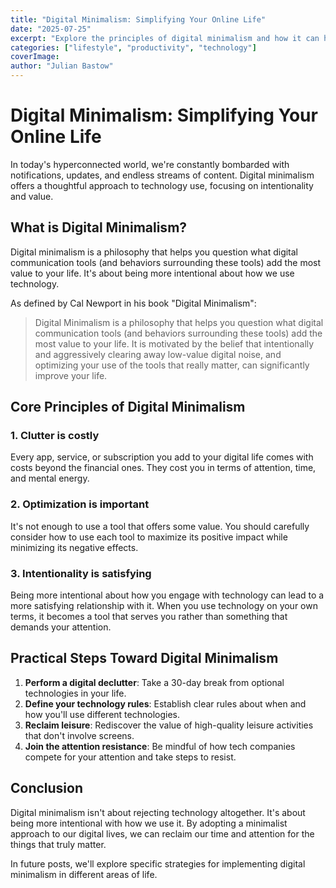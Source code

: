 ```yaml
---
title: "Digital Minimalism: Simplifying Your Online Life"
date: "2025-07-25"
excerpt: "Explore the principles of digital minimalism and how it can help you reclaim your time and attention in an increasingly connected world."
categories: ["lifestyle", "productivity", "technology"]
coverImage:
author: "Julian Bastow"
---
```


# Digital Minimalism: Simplifying Your Online Life

In today's hyperconnected world, we're constantly bombarded with notifications, updates, and endless streams of content. Digital minimalism offers a thoughtful approach to technology use, focusing on intentionality and value.

## What is Digital Minimalism?

Digital minimalism is a philosophy that helps you question what digital communication tools (and behaviors surrounding these tools) add the most value to your life. It's about being more intentional about how we use technology.

As defined by Cal Newport in his book "Digital Minimalism":

> Digital Minimalism is a philosophy that helps you question what digital communication tools (and behaviors surrounding these tools) add the most value to your life. It is motivated by the belief that intentionally and aggressively clearing away low-value digital noise, and optimizing your use of the tools that really matter, can significantly improve your life.

## Core Principles of Digital Minimalism

### 1. Clutter is costly

Every app, service, or subscription you add to your digital life comes with costs beyond the financial ones. They cost you in terms of attention, time, and mental energy.

### 2. Optimization is important

It's not enough to use a tool that offers some value. You should carefully consider how to use each tool to maximize its positive impact while minimizing its negative effects.

### 3. Intentionality is satisfying

Being more intentional about how you engage with technology can lead to a more satisfying relationship with it. When you use technology on your own terms, it becomes a tool that serves you rather than something that demands your attention.

## Practical Steps Toward Digital Minimalism

1. **Perform a digital declutter**: Take a 30-day break from optional technologies in your life.
2. **Define your technology rules**: Establish clear rules about when and how you'll use different technologies.
3. **Reclaim leisure**: Rediscover the value of high-quality leisure activities that don't involve screens.
4. **Join the attention resistance**: Be mindful of how tech companies compete for your attention and take steps to resist.

## Conclusion

Digital minimalism isn't about rejecting technology altogether. It's about being more intentional with how we use it. By adopting a minimalist approach to our digital lives, we can reclaim our time and attention for the things that truly matter.

In future posts, we'll explore specific strategies for implementing digital minimalism in different areas of life.
